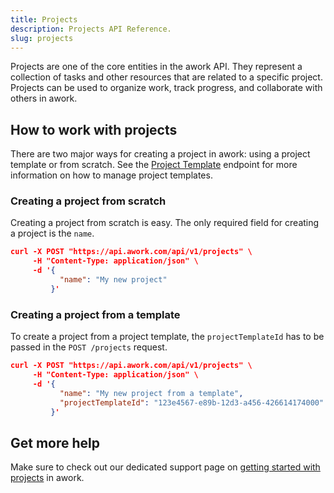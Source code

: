 ```yaml
---
title: Projects
description: Projects API Reference.
slug: projects
---
```


Projects are one of the core entities in the awork API. They represent a collection of tasks and other resources that are related to a specific project. Projects can be used to organize work, track progress, and collaborate with others in awork.

## How to work with projects

There are two major ways for creating a project in awork: using a project template or from scratch. See the [Project Template](./projecttemplates.mdx) endpoint for more information on how to manage project templates.

### Creating a project from scratch

Creating a project from scratch is easy. The only required field for creating a project is the `name`.

```json {4}
curl -X POST "https://api.awork.com/api/v1/projects" \
     -H "Content-Type: application/json" \
     -d '{
           "name": "My new project"
         }'
```

### Creating a project from a template

To create a project from a project template, the `projectTemplateId` has to be passed in the `POST /projects` request.

```json {5}
curl -X POST "https://api.awork.com/api/v1/projects" \
     -H "Content-Type: application/json" \
     -d '{
           "name": "My new project from a template",
           "projectTemplateId": "123e4567-e89b-12d3-a456-426614174000"
         }'
```

## Get more help

Make sure to check out our dedicated support page on [getting started with projects](https://support.awork.com/en/articles/5336228-create-your-first-project) in awork.